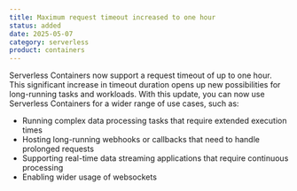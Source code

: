 ```yaml
---
title: Maximum request timeout increased to one hour
status: added
date: 2025-05-07
category: serverless
product: containers
---
```


Serverless Containers now support a request timeout of up to one hour. This significant increase in timeout duration opens up new possibilities for long-running tasks and workloads. With this update, you can now use Serverless Containers for a wider range of use cases, such as: 
* Running complex data processing tasks that require extended execution times
* Hosting long-running webhooks or callbacks that need to handle prolonged requests
* Supporting real-time data streaming applications that require continuous processing
* Enabling wider usage of websockets

